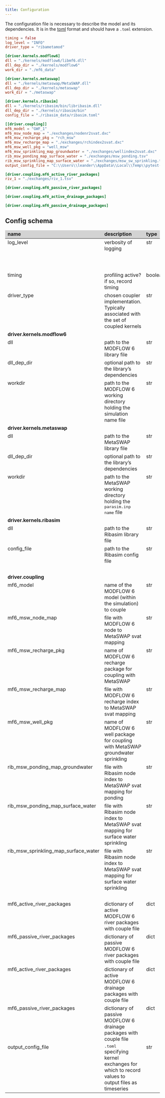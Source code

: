 ```yaml
---
title: Configuration
---
```


The configuration file is necessary to describe the model and its dependencies. It is in the [toml](https://toml.io/en/) format and should have a `.toml` extension.

```{=html}
<!--
Note that `toml` uses quote marks differently than `python`. Single quotes in
toml (`''`) are interpreted similarly to how python would interpret a rawstring
(`r''` or `r""`), whereas double quotes (`""`) are interpreted in a similar
manner to regular strings in python (`""` or `''`). This matters for paths on
Windows, for which we advice to use single quotes. -->
```
``` toml
timing = false
log_level = "INFO"
driver_type = "ribametamod"

[driver.kernels.modflow6]
dll = "./kernels/modflow6/libmf6.dll"
dll_dep_dir = "./kernels/modflow6"
work_dir = "./mf6_data"

[driver.kernels.metaswap]
dll = "./kernels/metaswap/MetaSWAP.dll"
dll_dep_dir = "./kernels/metaswap"
work_dir = "./metaswap"

[driver.kernels.ribasim]
dll = "./kernels/ribasim/bin/libribasim.dll"
dll_dep_dir = "./kernels/ribasim/bin"
config_file = "./ribasim_data/ribasim.toml"

[[driver.coupling]]
mf6_model = "GWF_1"
mf6_msw_node_map = "./exchanges/nodenr2svat.dxc"
mf6_msw_recharge_pkg = "rch_msw"
mf6_msw_recharge_map = "./exchanges/rchindex2svat.dxc"
mf6_msw_well_pkg = "well_msw"
mf6_msw_sprinkling_map_groundwater = "./exchanges/wellindex2svat.dxc"
rib_msw_ponding_map_surface_water = "./exchanges/msw_ponding.tsv"
rib_msw_sprinkling_map_surface_water = "./exchanges/msw_sw_sprinkling.tsv"
output_config_file = "C:\\Users\\leander\\AppData\\Local\\Temp\\pytest-of-leander\\pytest-1254\\test_ribametamod_two_basin_use0\\develop\\exchange_logging\\logging.toml"

[driver.coupling.mf6_active_river_packages]
riv_1 = "./exchanges/riv_1.tsv"

[driver.coupling.mf6_passive_river_packages]

[driver.coupling.mf6_active_drainage_packages]

[driver.coupling.mf6_passive_drainage_packages]
```

## Config schema

<!--
<font size=-1>

| name                           | description                                                                         | type    | default | enum                                  |     |
|------------|-------------|------------|------------|------------|------------|
| log_level                      | verbosity of logging                                                                | str     | INFO    | DEBUG, INFO, WARNING, ERROR, CRITICAL |     |
| timing                         | profiling active?<br>if so, record timing                                           | boolean | false   |                                       |     |
| driver_type                    | chosen coupler implementation. Typically associated with the set of coupled kernels | str     |         |                                       |     |
| <b>driver.kernels.modflow6</b> |                                                                                     |         |         |                                       |     |
| dll                            | path to the MODFLOW 6 library file                                                  | str     |         |                                       |     |
| dll_dep_dir                    | optional path to the library's dependencies                                         | str     | \[..\]  |                                       |     |
| workdir                        | path to the MODFLOW 6 working directory holding the simulation name file            | str     |         |                                       |     |
| <b>driver.kernels.metaswap</b> |                                                                                     |         |         |                                       |     |
| dll                            | path to the MetaSWAP library file                                                   | str     |         |                                       |     |
| dll_dep_dir                    | optional path to the library's dependencies                                         | str     | \[..\]  |                                       |     |
| workdir                        | path to the MetaSWAP working directory holding the <tt>parasim.inp name</tt> file   | str     |         |                                       |     |
| <b>driver.kernels.ribasim</b>  |                                                                                     |         |         |                                       |     |
| dll                            | path to the Ribasim library file                                                    | str     |         |                                       |     |
| config_file                    | path to the Ribasim config file                                                     | str     |         |                                       |     |
| <b>driver.coupling</b>         |                                                                                     |         |         |                                       |     |
| mf6_model                      | name of the MODFLOW 6 model (within the simulation) to couple                       | str     |         |                                       |     |
| mf6_active_river_packages      | dictionary of active MODFLOW 6 river packages with couple file                     | dict     |
| mf6_passive_river_packages      | dictionary of passive MODFLOW 6 river packages with couple file                     | dict     |
| mf6_active_river_packages      | dictionary of active MODFLOW 6 drainage packages with couple file                     | dict     |
| mf6_passive_river_packages      | dictionary of passive MODFLOW 6 drainage packages with couple file                     | dict     |
</font>
-->

<font size=-1>
<table>
<thead><tr bgcolor="lightgray">
<td width=230> <b>name</b> </td>
<td><b>description</b></td>
<td width=75><b>type</b></td>
<td width=75><b> default</b></td>
<td> <b>enum </b> </td><td>     </td>
</tr></thead>
<tbody>
<tr style="vertical-align:top">
<td> log_level                      </td><td> verbosity of logging                                                                </td><td> str     </td><td> INFO    </td><td> DEBUG, INFO, WARNING, ERROR, CRITICAL </td><td>     </td>
</tr>
<tr style="vertical-align:top">
<td> timing                         </td><td> profiling active? if so, record timing                                           </td><td> boolean </td><td> false   </td><td>                                       </td><td>     </td>
</tr>
<tr style="vertical-align:top">
<td> driver_type                    </td><td> chosen coupler implementation. Typically associated with the set of coupled kernels </td><td> str     </td><td>         </td><td>                                       </td><td>     </td>
</tr>
<tr style="vertical-align:top">
<td> <b>driver.kernels.modflow6</b> </td><td>                                                                                     </td><td>         </td><td>         </td><td>                                       </td><td>     </td>
</tr>
<tr style="vertical-align:top">
<td> dll                            </td><td> path to the MODFLOW 6 library file                                                  </td><td> str     </td><td>         </td><td>                                       </td><td>     </td></tr>
<tr style="vertical-align:top">
<td> dll_dep_dir                    </td><td> optional path to the library's dependencies                                         </td><td> str     </td><td> \[..\]  </td><td>                                       </td><td>     </td>
</tr>
<tr style="vertical-align:top">
<td> workdir                        </td><td> path to the MODFLOW 6 working directory holding the simulation name file            </td><td> str     </td><td>         </td><td>                                       </td><td>     </td>
</tr>
<tr style="vertical-align:top">
<td> <b>driver.kernels.metaswap</b> </td><td>                                                                                     </td><td>         </td><td>         </td><td>                                       </td><td>     </td>
</tr>
<tr style="vertical-align:top">
<td> dll                            </td><td> path to the MetaSWAP library file                                                   </td><td> str     </td><td>         </td><td>                                       </td><td>     </td></tr>
<tr style="vertical-align:top">
<td> dll_dep_dir                    </td><td> optional path to the library's dependencies                                         </td><td> str     </td><td> \[..\]  </td><td>                                       </td><td>     </td>
</tr>
<tr style="vertical-align:top">
<td> workdir                        </td><td> path to the MetaSWAP working directory holding the <tt>parasim.inp name</tt> file   </td><td> str     </td><td>         </td><td>                                       </td><td>     </td></tr>
<tr style="vertical-align:top">
<td> <b>driver.kernels.ribasim</b>  </td><td>                                                                                     </td><td>         </td><td>         </td><td>                                       </td><td>     </td>
</tr>
<tr style="vertical-align:top">
<td> dll                            </td><td> path to the Ribasim library file                                                    </td><td> str     </td><td>         </td><td>                                       </td><td>     </td>
</tr>
<tr style="vertical-align:top">
<td> config_file                    </td><td> path to the Ribasim config file                                                     </td><td> str     </td><td>         </td><td>                                       </td><td>     </td>
</tr>
<tr><td><br></td></tr>
<tr style="vertical-align:top">
<td> <b>driver.coupling</b>         </td><td>                                                                                     </td><td>         </td><td>         </td><td>                                       </td><td>     </td>
</tr>
<tr style="vertical-align:top">
<td> mf6_model                      </td><td> name of the MODFLOW 6 model (within the simulation) to couple                       </td><td> str     </td><td>         </td><td>                                       </td><td>     </td>
</tr>
<tr style="vertical-align:top">
<td> mf6_msw_node_map               </td><td> file with MODFLOW 6 node to MetaSWAP svat mapping                       </td><td> str     </td><td>         </td><td>                                       </td><td>     </td>
</tr>
<tr style="vertical-align:top">
<td> mf6_msw_recharge_pkg           </td><td> name of MODFLOW 6 recharge package for coupling with MetaSWAP                       </td><td> str     </td><td>         </td><td>                                       </td><td>     </td>
</tr>
<tr style="vertical-align:top">
<td> mf6_msw_recharge_map           </td><td> file with MODFLOW 6 recharge index to MetaSWAP svat mapping                         </td><td> str     </td><td>         </td><td>                                       </td><td>     </td>
</tr>
<tr style="vertical-align:top">
<td> mf6_msw_well_pkg           </td><td> name of MODFLOW 6 well package for coupling with MetaSWAP groundwater sprinkling                       </td><td> str     </td><td>         </td><td>                                       </td><td>     </td>
</tr>
<tr style="vertical-align:top">
<td> rib_msw_ponding_map_groundwater           </td><td> file with Ribasim node index to MetaSWAP svat mapping for ponding                        </td><td> str     </td><td>         </td><td>                                       </td><td>     </td>
</tr>
<tr style="vertical-align:top">
<td> rib_msw_ponding_map_surface_water           </td><td> file with Ribasim node index to MetaSWAP svat mapping for surface water sprinkling                         </td><td> str     </td><td>         </td><td>                                       </td><td>     </td>
</tr>
<tr style="vertical-align:top">
<td> rib_msw_sprinkling_map_surface_water           </td><td> file with Ribasim node index to MetaSWAP svat mapping for surface water sprinkling                         </td><td> str     </td><td>         </td><td>                                       </td><td>     </td>
</tr>
<tr><td><br></td></tr>
<tr style="vertical-align:top">
<td> mf6_active_river_packages      </td><td> dictionary of active MODFLOW 6 river packages with couple file                     </td><td> dict     </td>
<td>
<tr style="vertical-align:top">
<td> mf6_passive_river_packages      </td><td> dictionary of passive MODFLOW 6 river packages with couple file                     </td><td> dict     </td>
</tr>
<tr>
<tr style="vertical-align:top">
<td> mf6_active_river_packages      </td><td> dictionary of active MODFLOW 6 drainage packages with couple file                     </td><td> dict     </td>
</tr>
<tr style="vertical-align:top">
<td> mf6_passive_river_packages      </td><td> dictionary of passive MODFLOW 6 drainage packages with couple file                     </td><td> dict     </td>
</tr>
<tr style="vertical-align:top">
<td> output_config_file           </td><td> <tt>.toml</tt> specifying kernel exchanges for which to record values to output files as timeseries    </td><td> str     </td><td>         </td><td>                                       </td><td>     </td>
</tr>
<tr style="vertical-align:top">
</tbody>
</table>
</font>
